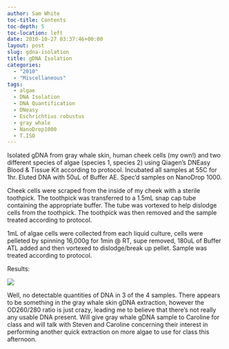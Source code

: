 ```yaml
---
author: Sam White
toc-title: Contents
toc-depth: 5
toc-location: left
date: 2010-10-27 03:37:46+00:00
layout: post
slug: gdna-isolation
title: gDNA Isolation
categories:
  - "2010"
  - "Miscellaneous"
tags:
  - algae
  - DNA Isolation
  - DNA Quantification
  - DNeasy
  - Eschrichtius robustus
  - gray whale
  - NanoDrop1000
  - T.ISO
---
```


Isolated gDNA from gray whale skin, human cheek cells (my own!) and two different species of algae (species 1, species 2) using Qiagen's DNEasy Blood & Tissue Kit according to protocol. Incubated all samples at 55C for 1hr. Eluted DNA with 50uL of Buffer AE. Spec'd samples on NanoDrop 1000.

Cheek cells were scraped from the inside of my cheek with a sterile toothpick. The toothpick was transferred to a 1.5mL snap cap tube containing the appropriate buffer. The tube was vortexed to help dislodge cells from the toothpick. The toothpick was then removed and the sample treated according to protocol.

1mL of algae cells were collected from each liquid culture, cells were pelleted by spinning 16,000g for 1min @ RT, supe removed, 180uL of Buffer ATL added and then vortexed to dislodge/break up pellet. Sample was treated according to protocol.

Results:

![](https://eagle.fish.washington.edu/Arabidopsis/20101026-01%20gDNA.JPG)

Well, no detectable quantities of DNA in 3 of the 4 samples. There appears to be something in the gray whale skin gDNA extraction, however the OD260/280 ratio is just crazy, leading me to believe that there's not really any usable DNA present. Will give gray whale gDNA sample to Caroline for class and will talk with Steven and Caroline concerning their interest in performing another quick extraction on more algae to use for class this afternoon.
